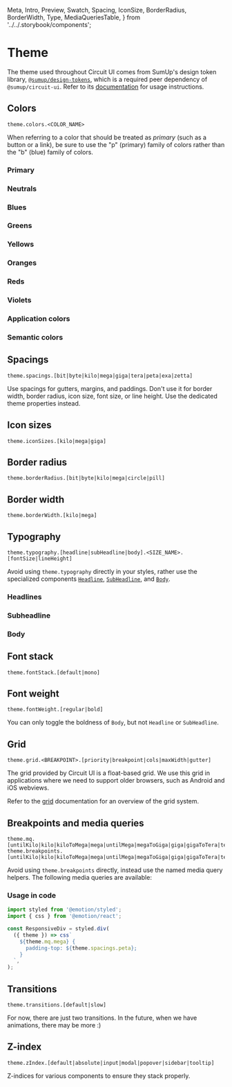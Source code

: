   Meta,
  Intro,
  Preview,
  Swatch,
  Spacing,
  IconSize,
  BorderRadius,
  BorderWidth,
  Type,
  MediaQueriesTable,
} from '../../.storybook/components';

<Meta title="Features/Theme" />

# Theme

<Intro>

The theme used throughout Circuit UI comes from SumUp's design token library, [`@sumup/design-tokens`](Packages/design-tokens), which is a required peer dependency of `@sumup/circuit-ui`. Refer to its [documentation](Packages/design-tokens) for usage instructions.

</Intro>

## Colors

```
theme.colors.<COLOR_NAME>
```

When referring to a color that should be treated as _primary_ (such as a button or a link), be sure to use the "p" (primary) family of colors rather than the "b" (blue) family of colors.

### Primary

<Swatch colorName="p100" />
<Swatch colorName="p200" />
<Swatch colorName="p300" />
<Swatch colorName="p400" />
<Swatch colorName="p500" />
<Swatch colorName="p700" />
<Swatch colorName="p900" />

### Neutrals

<Swatch colorName="n100" />
<Swatch colorName="n200" />
<Swatch colorName="n300" />
<Swatch colorName="n500" />
<Swatch colorName="n700" />
<Swatch colorName="n800" />
<Swatch colorName="n900" />

### Blues

<Swatch colorName="b100" />
<Swatch colorName="b200" />
<Swatch colorName="b300" />
<Swatch colorName="b400" />
<Swatch colorName="b500" />
<Swatch colorName="b700" />
<Swatch colorName="b900" />

### Greens

<Swatch colorName="g100" />
<Swatch colorName="g200" />
<Swatch colorName="g300" />
<Swatch colorName="g500" />
<Swatch colorName="g700" />
<Swatch colorName="g900" />

### Yellows

<Swatch colorName="y100" />
<Swatch colorName="y200" />
<Swatch colorName="y300" />
<Swatch colorName="y500" />
<Swatch colorName="y700" />
<Swatch colorName="y900" />

### Oranges

<Swatch colorName="o100" />
<Swatch colorName="o200" />
<Swatch colorName="o300" />
<Swatch colorName="o500" />
<Swatch colorName="o700" />
<Swatch colorName="o900" />

### Reds

<Swatch colorName="r100" />
<Swatch colorName="r200" />
<Swatch colorName="r300" />
<Swatch colorName="r500" />
<Swatch colorName="r700" />
<Swatch colorName="r900" />

### Violets

<Swatch colorName="v100" />
<Swatch colorName="v200" />
<Swatch colorName="v300" />
<Swatch colorName="v500" />
<Swatch colorName="v700" />
<Swatch colorName="v900" />

### Application colors

<Swatch colorName="bodyBg" />
<Swatch colorName="bodyColor" />
<Swatch colorName="shadow" />
<Swatch colorName="overlay" />

### Semantic colors

<Swatch colorName="danger" />
<Swatch colorName="success" />
<Swatch colorName="warning" />

## Spacings

```
theme.spacings.[bit|byte|kilo|mega|giga|tera|peta|exa|zetta]
```

Use spacings for gutters, margins, and paddings. Don't use it for border width, border radius, icon size, font size, or line height. Use the dedicated theme properties instead.

<Preview>
  <Spacing spacingName="bit" />
  <Spacing spacingName="byte" />
  <Spacing spacingName="kilo" />
  <Spacing spacingName="mega" />
  <Spacing spacingName="giga" />
  <Spacing spacingName="tera" />
  <Spacing spacingName="peta" />
  <Spacing spacingName="exa" />
  <Spacing spacingName="zetta" />
</Preview>

## Icon sizes

```
theme.iconSizes.[kilo|mega|giga]
```

<Preview>
  <IconSize size="kilo" />
  <IconSize size="mega" />
  <IconSize size="giga" />
</Preview>

## Border radius

```
theme.borderRadius.[bit|byte|kilo|mega|circle|pill]
```

<Preview>
  <BorderRadius size="bit" />
  <BorderRadius size="byte" />
  <BorderRadius size="kilo" />
  <BorderRadius size="mega" />
  <BorderRadius size="circle" />
  <BorderRadius size="pill" style={{ height: '16px' }} />
</Preview>

## Border width

```
theme.borderWidth.[kilo|mega]
```

<Preview>
  <BorderWidth size="kilo" />
  <BorderWidth size="mega" />
</Preview>

## Typography

```
theme.typography.[headline|subHeadline|body].<SIZE_NAME>.[fontSize|lineHeight]
```

Avoid using `theme.typography` directly in your styles, rather use the specialized components [`Headline`](Typography/Headline/Base), [`SubHeadline`](Typography/SubHeadline/Base), and [`Body`](Typography/Body/Base).

### Headlines

<Preview>
  <Type size="one" component={Headline} name="headline" />
  <Type size="two" component={Headline} name="headline" />
  <Type size="three" component={Headline} name="headline" />
  <Type size="four" component={Headline} name="headline" />
</Preview>

### Subheadline

<Preview>
  <Type component={SubHeadline} name="subHeadline" />
</Preview>

### Body

<Preview>
  <Type size="one" component={Body} name="body" />
  <Type size="two" component={Body} name="body" />
</Preview>

## Font stack

```
theme.fontStack.[default|mono]
```

## Font weight

```
theme.fontWeight.[regular|bold]
```

You can only toggle the boldness of `Body`, but not `Headline` or `SubHeadline`.

<Preview>
  <Type
    size="one"
    variant="highlight"
    component={Body}
    fontWeight="bold"
    name="body"
  />
  <Type size="one" component={Body} fontWeight="regular" name="body" />
</Preview>

## Grid

```
theme.grid.<BREAKPOINT>.[priority|breakpoint|cols|maxWidth|gutter]
```

The grid provided by Circuit UI is a float-based grid. We use
this grid in applications where we need to support older browsers, such as Android and iOS webviews.

Refer to the [grid](Layout/Grid) documentation for an overview of the grid system.

## Breakpoints and media queries

```
theme.mq.[untilKilo|kilo|kiloToMega|mega|untilMega|megaToGiga|giga|gigaToTera|tera]
theme.breakpoints.[untilKilo|kilo|kiloToMega|mega|untilMega|megaToGiga|giga|gigaToTera|tera]
```

Avoid using `theme.breakpoints` directly, instead use the named media query helpers. The following media queries are available:

<MediaQueriesTable />

### Usage in code

```js
import styled from '@emotion/styled';
import { css } from '@emotion/react';

const ResponsiveDiv = styled.div(
  ({ theme }) => css`
    ${theme.mq.mega} {
      padding-top: ${theme.spacings.peta};
    }
  `,
);
```

## Transitions

```
theme.transitions.[default|slow]
```

For now, there are just two transitions. In the future, when we
have animations, there may be more :)

## Z-index

```
theme.zIndex.[default|absolute|input|modal|popover|sidebar|tooltip]
```

Z-indices for various components to ensure they stack properly.
